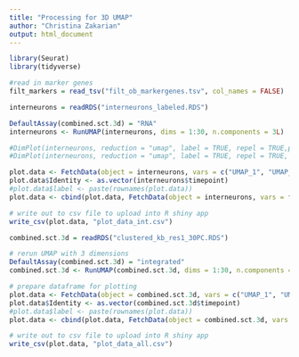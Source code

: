 ```yaml
---
title: "Processing for 3D UMAP"
author: "Christina Zakarian"
output: html_document
---
```


```r
library(Seurat)
library(tidyverse)
```

```r
#read in marker genes
filt_markers = read_tsv("filt_ob_markergenes.tsv", col_names = FALSE) 
```

```r
interneurons = readRDS("interneurons_labeled.RDS")
```


```r
DefaultAssay(combined.sct.3d) = "RNA"
interneurons <- RunUMAP(interneurons, dims = 1:30, n.components = 3L)

#DimPlot(interneurons, reduction = "umap", label = TRUE, repel = TRUE,pt.size = 1)
#DimPlot(interneurons, reduction = "umap", label = TRUE, repel = TRUE, group.by = "timepoint",pt.size = 1)
```

```r
plot.data <- FetchData(object = interneurons, vars = c("UMAP_1", "UMAP_2", "UMAP_3"))
plot.data$Identity <- as.vector(interneurons$timepoint)
#plot.data$label <- paste(rownames(plot.data))
plot.data <- cbind(plot.data, FetchData(object = interneurons, vars = filt_markers$X2))
```

```r
# write out to csv file to upload into R shiny app
write_csv(plot.data, "plot_data_int.csv")
```




```r
combined.sct.3d = readRDS("clustered_kb_res1_30PC.RDS")
```

```r
# rerun UMAP with 3 dimensions
DefaultAssay(combined.sct.3d) = "integrated"
combined.sct.3d <- RunUMAP(combined.sct.3d, dims = 1:30, n.components = 3L)
```

```r
# prepare dataframe for plotting 
plot.data <- FetchData(object = combined.sct.3d, vars = c("UMAP_1", "UMAP_2", "UMAP_3"))
plot.data$Identity <- as.vector(combined.sct.3d$timepoint)
#plot.data$label <- paste(rownames(plot.data))
plot.data <- cbind(plot.data, FetchData(object = combined.sct.3d, vars = filt_markers$X2))
```

```r
# write out to csv file to upload into R shiny app
write_csv(plot.data, "plot_data_all.csv")
```





